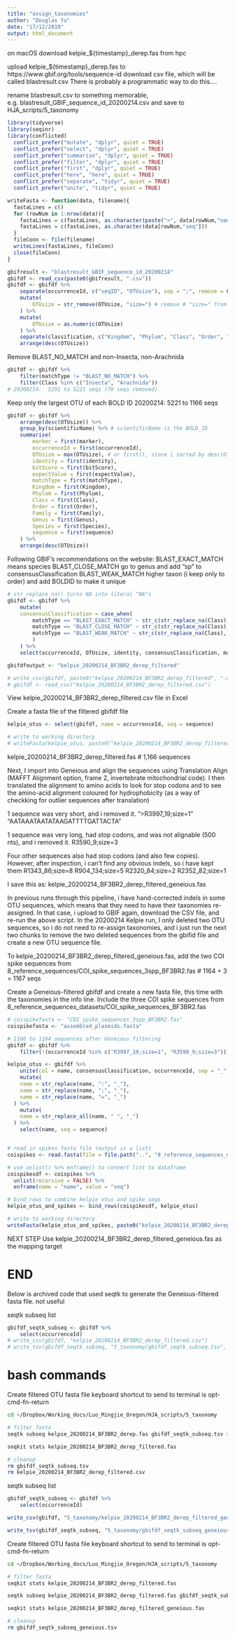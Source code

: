 ```yaml
---
title: "assign_taxonomies"
author: "Douglas Yu"
date: "17/12/2019"
output: html_document
---
```


on macOS
download kelpie_${timestamp}_derep.fas from hpc

upload kelpie_${timestamp}_derep.fas to https://www.gbif.org/tools/sequence-id
download csv file, which will be called blastresult.csv
    There is probably a programmatic way to do this....

rename blastresult.csv to something memorable, e.g.  blastresult_GBIF_sequence_id_20200214.csv and save to HJA_scripts/5_taxonomy

```r
library(tidyverse)
library(seqinr)
library(conflicted)
  conflict_prefer("mutate", "dplyr", quiet = TRUE)
  conflict_prefer("select", "dplyr", quiet = TRUE)
  conflict_prefer("summarise", "dplyr", quiet = TRUE)
  conflict_prefer("filter", "dplyr", quiet = TRUE)
  conflict_prefer("first", "dplyr", quiet = TRUE)
  conflict_prefer("here", "here", quiet = TRUE)
  conflict_prefer("separate", "tidyr", quiet = TRUE)
  conflict_prefer("unite", "tidyr", quiet = TRUE)
```


```r
writeFasta <- function(data, filename){
  fastaLines = c()
  for (rowNum in 1:nrow(data)){
    fastaLines = c(fastaLines, as.character(paste(">", data[rowNum,"name"], sep = "")))
    fastaLines = c(fastaLines, as.character(data[rowNum,"seq"]))
  }
  fileConn <- file(filename)
  writeLines(fastaLines, fileConn)
  close(fileConn)
}
```


```r
gbifresult <- "blastresult_GBIF_sequence_id_20200214"
gbifdf <- read_csv(paste0(gbifresult, ".csv"))
gbifdf <- gbifdf %>% 
    separate(occurrenceId, c("seqID", "OTUsize"), sep = ";", remove = FALSE) %>% 
    mutate(
        OTUsize = str_remove(OTUsize, "size=") # remove # "size=" from otusize column
    ) %>% 
    mutate(
        OTUsize = as.numeric(OTUsize)
    ) %>% 
    separate(classification, c("Kingdom", "Phylum", "Class", "Order", "Family", "Genus", "Species"), sep = "_") %>% 
    arrange(desc(OTUsize))
```

Remove BLAST_NO_MATCH and non-Insecta, non-Arachnida
```r
gbifdf <- gbifdf %>% 
    filter(matchType != "BLAST_NO_MATCH") %>% 
    filter(Class %in% c("Insecta", "Arachnida"))
# 20200214:  5291 to 5221 seqs (70 seqs removed) 
```

Keep only the largest OTU of each BOLD ID
20200214:  5221 to 1166 seqs
```r
gbifdf <- gbifdf %>% 
    arrange(desc(OTUsize)) %>% 
    group_by(scientificName) %>% # scientificName is the BOLD_ID
    summarise(
        marker = first(marker),
        occurrenceId = first(occurrenceId),
        OTUsize = max(OTUsize), # or first(), since i sorted by desc(OTUsize)
        identity = first(identity),
        bitScore = first(bitScore),
        expectValue = first(expectValue),
        matchType = first(matchType),
        Kingdom = first(Kingdom),
        Phylum = first(Phylum),
        Class = first(Class),
        Order = first(Order),
        Family = first(Family),
        Genus = first(Genus),
        Species = first(Species),
        sequence = first(sequence)
    ) %>%
    arrange(desc(OTUsize))
```

Following GBIF's recommendations on the website:
BLAST_EXACT_MATCH means species
BLAST_CLOSE_MATCH go to genus and add "sp" to consensusClassification
BLAST_WEAK_MATCH higher taxon (i keep only to order)
and add BOLDID to make it unique
```r
# str_replace_na() turns NA into literal "NA"s
gbifdf <- gbifdf %>% 
    mutate(
    consensusClassification = case_when(
        matchType == "BLAST_EXACT_MATCH" ~ str_c(str_replace_na(Class), str_replace_na(Order), str_replace_na(Family), str_replace_na(Genus), str_replace_na(Species), scientificName, sep = "_"),
        matchType == "BLAST_CLOSE_MATCH" ~ str_c(str_replace_na(Class), str_replace_na(Order), str_replace_na(Family), str_replace_na(Genus), "sp", scientificName, sep = "_"),
        matchType == "BLAST_WEAK_MATCH" ~ str_c(str_replace_na(Class), str_replace_na(Order), scientificName, sep = "_"),
        )
    ) %>% 
    select(occurrenceId, OTUsize, identity, consensusClassification, matchType, everything())
```

```r
gbifdfoutput <- "kelpie_20200214_BF3BR2_derep_filtered"

# write_csv(gbifdf, paste0("kelpie_20200214_BF3BR2_derep_filtered", ".csv"))
# gbifdf <- read_csv("kelpie_20200214_BF3BR2_derep_filtered.csv")
```

View kelpie_20200214_BF3BR2_derep_filtered.csv file in Excel

Create a fasta file of the filtered gbifdf file
```r
kelpie_otus <- select(gbifdf, name = occurrenceId, seq = sequence)

# write to working directory
# writeFasta(kelpie_otus, paste0("kelpie_20200214_BF3BR2_derep_filtered", ".fas"))
```

kelpie_20200214_BF3BR2_derep_filtered.fas # 1,166 sequences

Next, I import into Geneious and align the sequences using Translation Align (MAFFT Alignment option, frame 2, invertebrate mitochondrial code). I then translated the alignment to amino acids to look for stop codons and to see the amino-acid alignment coloured for hydrophobicity (as a way of checkking for outlier sequences after translation)

1 sequence was very short, and i removed it. 
">R3997_19;size=1"
"AATAAATAATATAAGATTTTGATTACTA"

1 sequence was very long, had stop codons, and was not alignable (500 nts), and i removed it.
R3590_9;size=3

Four other sequences also had stop codons (and also few copies).  However, after inspection, i can't find any obvious indels, so i have kept them
R1343_86;size=8
R904_134;size=5
R2320_84;size=2
R2352_82;size=1

I save this as:
kelpie_20200214_BF3BR2_derep_filtered_geneious.fas

In previous runs through this pipeline, i have hand-corrected indels in some OTU sequences, which means that they need to have their taxonomies re-assigned. In that case, i upload to GBIF again, download the CSV file, and re-run the above script. In the 20200214 Kelpie run, I only deleted two OTU sequences, so i do not need to re-assign taxonomies, and i just run the next two chunks to remove the two deleted sequences from the gbifid file and create a new OTU sequence file.

To kelpie_20200214_BF3BR2_derep_filtered_geneious.fas, add the two COI spike sequences from 8_reference_sequences/COI_spike_sequences_3spp_BF3BR2.fas # 1164 + 3 = 1167 seqs

Create a Geneious-filtered gbifdf and create a new fasta file, this time with the taxonomies in the info line. 
Include the three COI spike sequences from 8_reference_sequences_datasets/COI_spike_sequences_BF3BR2.fas
```r
# coispikefasta <- "COI_spike_sequences_3spp_BF3BR2.fas"
coispikefasta <- "assembled_plasmids.fasta"

# 1166 to 1164 sequences after Geneious filtering
gbifdf <- gbifdf %>% 
    filter(!(occurrenceId %in% c("R3997_19;size=1", "R3590_9;size=3")))

kelpie_otus <- gbifdf %>% 
    unite(col = name, consensusClassification, occurrenceId, sep = "_") %>%
    mutate(
    name = str_replace(name, ":", "_"),
    name = str_replace(name, ";", "_"),
    name = str_replace(name, "=", "_")
  ) %>% 
    mutate(
    name = str_replace_all(name, " ", "_")
  ) %>% 
    select(name, seq = sequence)


# read in spikes fasta file (output is a list)
coispikes <- read.fasta(file = file.path("..", "8_reference_sequences_datasets", coispikefasta), seqtype = "DNA", as.string = TRUE, forceDNAtolower = FALSE, set.attributes = FALSE, strip.desc = TRUE, whole.header = TRUE)

# use unlist() %>% enframe() to convert list to dataframe 
coispikesdf <- coispikes %>% 
  unlist(recursive = FALSE) %>% 
  enframe(name = "name", value = "seq") 

# bind_rows to combine kelpie otus and spike seqs
kelpie_otus_and_spikes <- bind_rows(coispikesdf, kelpie_otus)

# write to working directory
writeFasta(kelpie_otus_and_spikes, paste0("kelpie_20200214_BF3BR2_derep_filtered_geneious", ".fas"))
```

NEXT STEP
Use kelpie_20200214_BF3BR2_derep_filtered_geneious.fas as the mapping target

# END




Below is archived code that used seqtk to generate the Geneious-filtered fasta file. not useful

seqtk subseq list 
```r
gbifdf_seqtk_subseq <- gbifdf %>% 
    select(occurrenceId)
# write_csv(gbifdf, "kelpie_20200214_BF3BR2_derep_filtered.csv")
# write_tsv(gbifdf_seqtk_subseq, "5_taxonomy/gbifdf_seqtk_subseq.tsv", col_names = FALSE)
```


# bash commands
Create filtered OTU fasta file
keyboard shortcut to send to terminal is opt-cmd-fn-return
```bash
cd ~/Dropbox/Working_docs/Luo_Mingjie_Oregon/HJA_scripts/5_taxonomy

# filter fasta
seqtk subseq kelpie_20200214_BF3BR2_derep.fas gbifdf_seqtk_subseq.tsv > kelpie_20200214_BF3BR2_derep_filtered.fas

seqkit stats kelpie_20200214_BF3BR2_derep_filtered.fas

# cleanup
rm gbifdf_seqtk_subseq.tsv
rm kelpie_20200214_BF3BR2_derep_filtered.csv
```

seqtk subseq list
```r

gbifdf_seqtk_subseq <- gbifdf %>% 
    select(occurrenceId)

write_csv(gbifdf, "5_taxonomy/kelpie_20200214_BF3BR2_derep_filtered_geneious.csv")

write_tsv(gbifdf_seqtk_subseq, "5_taxonomy/gbifdf_seqtk_subseq_geneious.tsv", col_names = FALSE)
```

Create filtered OTU fasta file
keyboard shortcut to send to terminal is opt-cmd-fn-return
```bash
cd ~/Dropbox/Working_docs/Luo_Mingjie_Oregon/HJA_scripts/5_taxonomy

# filter fasta
seqkit stats kelpie_20200214_BF3BR2_derep_filtered.fas

seqtk subseq kelpie_20200214_BF3BR2_derep_filtered.fas gbifdf_seqtk_subseq_geneious.tsv > kelpie_20200214_BF3BR2_derep_filtered_geneious.fas

seqkit stats kelpie_20200214_BF3BR2_derep_filtered_geneious.fas

# cleanup
rm gbifdf_seqtk_subseq_geneious.tsv
```



